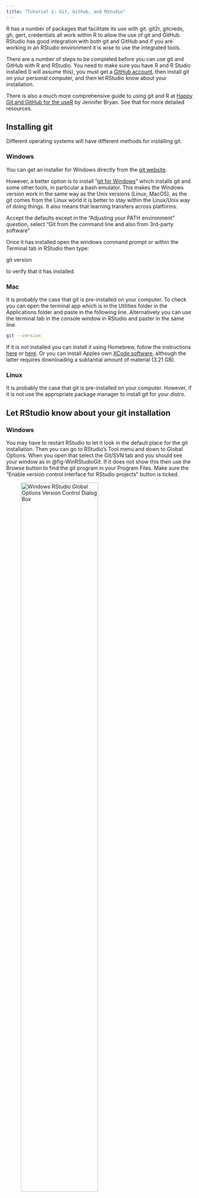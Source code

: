 ```yaml
---
title: "Tutorial 1: Git, Github, and RStudio"
---
```


R has a number of packages that facilitate its use with git. git2r, gitcreds, gh, gert, credentials all work within R to allow the use of git and GitHub. RStudio has good integration with both git and GitHub and if you are working in an RStudio environment it is wise to use the integrated tools.

There are a number of steps to be completed before you can use git and GitHub with R and RStudio. You need to make sure you have R and R Studio installed (I will assume this), you must get a [GitHub account](https://github.com), then install git on your personal computer, and then let RStudio know about your installation.

There is also a much more comprehensive guide to using git and R at [Happy Git and GitHub for the useR](https://happygitwithr.com) by Jennifer Bryan. See that for more detailed resources.

## Installing git {#sec-installing-git}

Different operating systems will have different methods for installing git.

### Windows

You can get an installer for Windows directly from the [git website](https://git-scm.com/download/win).

However, a better option is to install "[git for Windows](https://gitforwindows.org)" which installs git and some other tools, in particular a bash emulator. This makes the Windows version work in the same way as the Unix versions (Linux, MacOS), as the git comes from the Linux world it is better to stay within the Linux/Unix way of doing things. It also means that learning transfers across platforms.

Accept the defaults except in the "Adjusting your PATH environment" question, select "Git from the command line and also from 3rd-party software"

Once it has installed open the windows command prompt or within the Terminal tab in RStudio then type:

git version

to verify that it has installed.

### Mac

It is probably the case that git is pre-installed on your computer. To check you can open the terminal app which is in the Utilities folder in the Applications folder and paste in the following line. Alternatively you can use the terminal tab in the console window in RStudio and paster in the same line.

``` bash
git --version
```

If it is not installed you can install it using Homebrew, follow the instructions [here](https://git-scm.com/download/mac) or [here](https://ajahne.github.io/blog/tools/2018/06/11/how-to-upgrade-git-mac.html). Or you can install Apples own [XCode software](https://developer.apple.com/xcode/), although the latter requires downloading a subtantial amount of material (3.21 GB).

### Linux

It is probably the case that git is pre-installed on your computer. However, if it is not use the appropriate package manager to install git for your distro.

## Let RStudio know about your git installation {#sec-let-rstudio-know-about-your-git-installation}

### Windows

You may have to restart RStudio to let it look in the default place for the git installation. Then you can go to RStudio's Tool menu and down to Global Options. When you open that select the Git/SVN tab and you should see your window as in @fig-WinRStudioGit. If it does not show this then use the Browse button to find the git program in your Program Files. Make sure the "Enable version control interface for RStudio projects" button is ticked.

![Windows RStudio Global Options Version Control Dialog Box](images/WinRStudioGit.png){#fig-WinRStudioGit fig-align="center" width="70%"}

Once the dialogue box is correct click the Apply button.

### Mac

In RStudio Terminal type or copy and paste

``` bash
which git
```

It should produce something like:

``` bash
/usr/bin/git
```

or

``` bash
/usr/local/bin/git
```

Go to RStudio's Tool menu and down to Global Options. When you open that select the Git/SVN tab and you should see the dialogue box as in @fig-MacRStudioGit. If it does not show this then use the Browse button to find the git program. As these are hidden system files, the UNIX side of MacOS, you may need to access them using the Command+Shift+G key combination.

Make sure the "Enable version control interface for RStudio projects" button is ticked.

![Mac RStudio Global Options Version Control Dialog Box](images/MacRStudioGit.png){#fig-MacRStudioGit fig-align="center" width="70%"}

Once the dialogue box is correct click the Apply button.

### Linux

To be added.

## Let git know who you are

We need to tell git who we are, the best way to do this is using the Terminal in RStudio.

Paste

``` bash
git config --global user.name "Gary McKeown"
git config --global user.email "g.mckeown@qub.ac.uk"
```

into the Terminal, replacing the user.name with your name and the user.email with the email you used to create your GitHub account. Then you can check that this has worked by using the following command.

``` bash
git config --global --list
```

## Using git within RStudio

RStudio has good integration with git and for the most part you should be able to do most things while using the RStudio interface. However, the RStudio interface does not implement all of the functionality that git has; if more functionality is required it is always possible to use the Terminal within RStudio to give git command line commands to achieve what is desired. The level of use you require will differ depending on the goals you have with git. There are different workflows depending on your needs and the level of collaboration or product stability you require. For most academics there are often experimentation phases, at some stage there is need for collaboration and collaborative working, and more occasionally there is a requirement for a strong level of permanence and stability. Each of these represent different workflows.

## Connecting Git to GitHub

Git can function on its own on your local computer as a versioning system to keep track of changes you make to your documents, both saving versions and keeping a log of the changes. However, almost always it is used in conjunction with an online server where you make changes in your *local* copy of the files and then *push* those changes to a *remote* online server somewhere that keeps a version of the files. This allows a version to be made publicly available and it allows multiple collaboartors to work on the same (or multiple) versions of a repository. Clearly one of the challenges that git is designed to overcome is to keep track of the changes multiple people make in multiple copies of their local files and keep them synced to the *main* repository. The most popular, but not the only, online server that provides this service is GitHub (GitLab and Bitbucket are other popular alternatives).

### Personal Access Tokens

Recently GitHub increased their security protocols and now in order to be able to interact with your GitHub a count you need to have a thing called a Personal Access Token that serves as a credential letting GitHub know that you are who you say your are. These replaced passwords as a more secure access method. If you go to the Settings in your GitHub page accessed via the account menu at the top right (#fig-GitHubAccount). Once in Settings scroll to the bottom where you can see Developer Settings (#fig-GitHubSettingsMenu).

::: {#fig-settings layout-ncol="2"}
![GitHub Account Drop Down Menu](images/GitHubAccountMenu.png){#fig-GitHubAccount fig-alt="GitHub Account Drop Down Menu" width="250"}

![GitHub Settings Drop Down Menu](images/GitHubSettingsMenu.png){#fig-GitHubSettingsMenu fig-alt="GitHub Settings Drop Down Menu" width="250"}

Settings Menus
:::

Developer Settings will show you a few options select Personal access tokens and Tokens (classic) and click on Generate new token (#fig-PersonalAccessTokensPage).

![Personal Access Tokens Page](images/PersonalAccessTokensPage.png){#fig-PersonalAccessTokensPage fig-alt="Personal Access Tokens Page"}

You will be asked to give an expiration date for your Personal Access Token, this is giving you a time when you will need to update this, in essence it is a bit plike providing a date for when you need to change your password. If you are not concerned about security you can choose no expiration date or you can choose custom and put somethign for a year or so in advance. If security is a strong concern then you should get used to changing this regularly.

When it gives the options select “repo”, “user”, and “workflow” (#fig-Scopes1, #fig-Scopesuser).

![Scopes repo and workflow](images/Scopes1.png){#fig-Scopes1}

![Scopes user](images/Scopes2.png){#fig-Scopesuser fig-alt="Scopes user"}

It will create a token like this:

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

Then you should copy it and in the R console install the gitcreds package.

```r
#| label: installGitcreds
#| eval: false  
install.packages(gitcreds)
```

Once you have that installed you can add the line

```r
#| label: gitcreds_set
#| eval: false
gitcreds::gitcreds_set()
```

it will ask you to enter the token and you can paste your token into the console when it asks you to "Enter password or token:"

You should now be set up for working with GitHub, using the *push* and *pull* commands.

## Joining GitHub and local Git together

The first thing you need to do is to set up a repository. You can do this in two ways you can create a new repository in GitHub and import it to your local machine. The alternative is to create a local repository and send it to GitHub. The former is the easier method and it is the better one to get used to as you will use that method if you are downloading other people's repositories to collaborate or use their code.

### Making a new repository on GitHub

Click the big green button to create a new repository (#fig-NewRepo).

![Where to create a new repository](images/NewRepo.png){#fig-NewRepo fig-alt="Where to create a new repository" fig-align="center" width="251"}

That will take you on to this page (#fig-CreateANewRepository).

![Create a new repository](images/CreateANewRepository.png){#fig-CreateANewRepository fig-alt="Create a new repository" fig-align="center" width="471"}

Give the repository a name, and a description. Decide whther tyou want to make it public or private—you can change this in the future. Add a README file. in Add .gitignore there are a number of templates that can be used to ignore common files you want to saty in your local repository, but do not upload to the GitHub repository; as I use R a lot I tend to use the R template, it is fine to choose no template though. You can also Choose a license. Initially it is safe to leave this as none, but you may want to inform yourself about the various licenses GitHub makes available. These are the classic software licenses, but they can pertain to open science documents, scientific code, and data too. The new repository will be created a show a page like the one in #fig-TestRepositoryFrontPage.

![A GitHub Repository Front Page](images/TestRepositoryFrontPage.png){#fig-TestRepositoryFrontPage fig-alt="A GitHub Repository Front Page"}

If you press the code button and select the copy button it will copy the necessary URL to the clipboard (#fig-CopyTheRepoURL).

![Where to copy the repo URL](images/CopyTheRepoURL.png){#fig-CopyTheRepoURL fig-alt="Where to copy the repo URL"}

### Make a local copy of the repository

The next step is to make a copy of the repository on your local computer in the directory that you wish to use.

Within RStudio go to the File menu and select New Project... this opens the New Project Wizard. Selct Version Control (#fig-NewProjectWizard).

![New Project Wizard](images/NewProjectVersionControl.png){#fig-NewProjectWizard fig-alt="New Project Wizard" fig-align="center" width="350"}

You are then given the option of two types of version control Subversion and Git. We choose Git (#fig-NewProjectVersionControlGit).

![New Project Wizard Git Option](images/NewProjectVersionControlGit.png){#fig-NewProjectVersionControlGit fig-align="center" width="350"}

The last page in this process gives the place to paste in the URL you copied from GitHub (#fig-NewProjectGitHubURL).

![New Project GitHub URL](images/NewProjectVersionControlURL.png){#fig-NewProjectGitHubURL fig-alt="New Project GitHub URL" fig-align="center" width="350"}

The process should then conclude by downloading the repository into the folder/directory that you have requested. You should then have a repository with Git already working and you should be able to commit changes to Git and push and pull then to GitHub. Your local repo is simply a folder/directory in your file, if you wish you can just delete as you would any folder, and start again by doing the process above.

To check if it is working you can make a change or add a file and commit it by pressing Commit button in the Git pane. You then select the staged button next to the altered file and add a Commit message—preferably something meaningful. Then hit the Commit button. That updates the changes to the local Git. You will also want to keep things synced with GitHub the remote server, to do this you need to do an additional stage of pushing the changes to GitHub, unsurprisingly, you do this by pressing the Push button in the Git pane. You should also be able to go to the GitHub wensite and check that your changes have now appeared there too.
